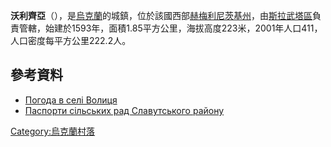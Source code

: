 {{coord|50|23|4|N|26|51|1|E|scale:100000|display=title}}

'''沃利齊亞'''（{{lang-uk|Волиця}}），是[[烏克蘭|烏克蘭]]的城鎮，位於該國西部[[赫梅利尼茨基州|赫梅利尼茨基州]]，由[[斯拉武塔區|斯拉武塔區]]負責管轄，始建於1593年，面積1.85平方公里，海拔高度223米，2001年人口411，人口密度每平方公里222.2人。

==參考資料==
* [http://weather.in.ua/ua/hmel'nickaja/4371 Погода в селі Волиця]{{Wayback|url=http://weather.in.ua/ua/hmel%27nickaja/4371 |date=20160305212315 }}
* [https://web.archive.org/web/20160726140744/http://oblrada.km.ua/district/show/18 Паспорти сільських рад Славутського району]

{{Ukraine-geo-stub}}
[[Category:烏克蘭村落|Category:烏克蘭村落]]